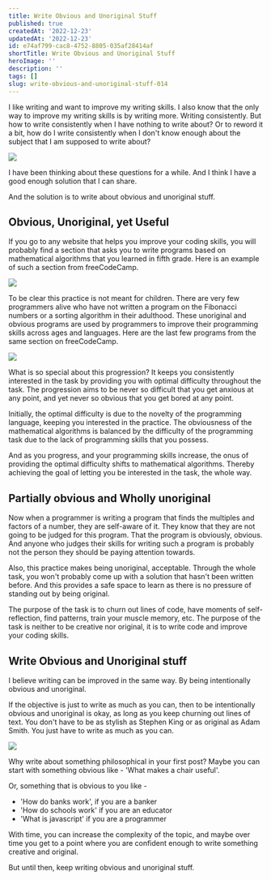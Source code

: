 ```yaml
---
title: Write Obvious and Unoriginal Stuff
published: true
createdAt: '2022-12-23'
updatedAt: '2022-12-23'
id: e74af799-cac8-4752-8805-035af28414af
shortTitle: Write Obvious and Unoriginal Stuff
heroImage: ''
description: ''
tags: []
slug: write-obvious-and-unoriginal-stuff-014
---
```


I like writing and want to improve my writing skills. I also know that the only way to improve my writing skills is by writing more. Writing consistently. But how to write consistently when I have nothing to write about? Or to reword it a bit, how do I write consistently when I don't know enough about the subject that I am supposed to write about? 

![](https://substackcdn.com/image/fetch/f_auto,q_auto:good,fl_progressive:steep/https%3A%2F%2Fbucketeer-e05bbc84-baa3-437e-9518-adb32be77984.s3.amazonaws.com%2Fpublic%2Fimages%2Fa9aeeca1-5885-4ec0-964b-a6d357facddb_1000x1000.png)

I have been thinking about these questions for a while. And I think I have a good enough solution that I can share.

And the solution is to write about obvious and unoriginal stuff.

## Obvious, Unoriginal, yet Useful

If you go to any website that helps you improve your coding skills, you will probably find a section that asks you to write programs based on mathematical algorithms that you learned in fifth grade. Here is an example of such a section from freeCodeCamp.

![](https://substackcdn.com/image/fetch/f_auto,q_auto:good,fl_progressive:steep/https%3A%2F%2Fbucketeer-e05bbc84-baa3-437e-9518-adb32be77984.s3.amazonaws.com%2Fpublic%2Fimages%2F2466461a-8155-4348-a90c-cedab6529ff1_948x625.png)

To be clear this practice is not meant for children. There are very few programmers alive who have not written a program on the Fibonacci numbers or a sorting algorithm in their adulthood. These unoriginal and obvious programs are used by programmers to improve their programming skills across ages and languages. Here are the last few programs from the same section on freeCodeCamp.

![](https://substackcdn.com/image/fetch/f_auto,q_auto:good,fl_progressive:steep/https%3A%2F%2Fbucketeer-e05bbc84-baa3-437e-9518-adb32be77984.s3.amazonaws.com%2Fpublic%2Fimages%2F85831168-0f74-4bd3-9913-c10724f0ac67_1063x713.png)

What is so special about this progression? It keeps you consistently interested in the task by providing you with optimal difficulty throughout the task. The progression aims to be never so difficult that you get anxious at any point, and yet never so obvious that you get bored at any point.

Initially, the optimal difficulty is due to the novelty of the programming language, keeping you interested in the practice. The obviousness of the mathematical algorithms is balanced by the difficulty of the programming task due to the lack of programming skills that you possess.

And as you progress, and your programming skills increase, the onus of providing the optimal difficulty shifts to mathematical algorithms. Thereby achieving the goal of letting you be interested in the task, the whole way.

## Partially obvious and Wholly unoriginal

Now when a programmer is writing a program that finds the multiples and factors of a number, they are self-aware of it. They know that they are not going to be judged for this program. That the program is obviously, obvious. And anyone who judges their skills for writing such a program is probably not the person they should be paying attention towards.

Also, this practice makes being unoriginal, acceptable. Through the whole task, you won't probably come up with a solution that hasn't been written before. And this provides a safe space to learn as there is no pressure of standing out by being original.

The purpose of the task is to churn out lines of code, have moments of self-reflection, find patterns, train your muscle memory, etc. The purpose of the task is neither to be creative nor original, it is to write code and improve your coding skills.

## Write Obvious and Unoriginal stuff

I believe writing can be improved in the same way. By being intentionally obvious and unoriginal.

If the objective is just to write as much as you can, then to be intentionally obvious and unoriginal is okay, as long as you keep churning out lines of text. You don't have to be as stylish as Stephen King or as original as Adam Smith. You just have to write as much as you can.

![](https://substackcdn.com/image/fetch/f_auto,q_auto:good,fl_progressive:steep/https%3A%2F%2Fbucketeer-e05bbc84-baa3-437e-9518-adb32be77984.s3.amazonaws.com%2Fpublic%2Fimages%2F9a17c139-c384-4eaf-a795-08c2d314512c_1000x1000.png)

Why write about something philosophical in your first post? Maybe you can start with something obvious like - 'What makes a chair useful'.

Or, something that is obvious to you like -

- 'How do banks work', if you are a banker
- 'How do schools work' if you are an educator
- 'What is javascript' if you are a programmer

With time, you can increase the complexity of the topic, and maybe over time you get to a point where you are confident enough to write something creative and original.

But until then, keep writing obvious and unoriginal stuff.
